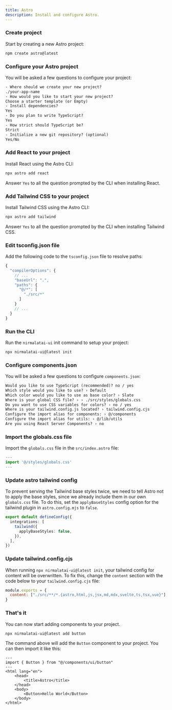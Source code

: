 ```yaml
---
title: Astro
description: Install and configure Astro.
---
```


<Steps>

### Create project

Start by creating a new Astro project:

```bash
npm create astro@latest
```

### Configure your Astro project

You will be asked a few questions to configure your project:

```txt showLineNumbers
- Where should we create your new project?
./your-app-name
- How would you like to start your new project?
Choose a starter template (or Empty)
- Install dependencies?
Yes
- Do you plan to write TypeScript?
Yes
- How strict should TypeScript be?
Strict
- Initialize a new git repository? (optional)
Yes/No
```

### Add React to your project

Install React using the Astro CLI:

```bash
npx astro add react
```

<Callout className="mt-4">

Answer `Yes` to all the question prompted by the CLI when installing React.

</Callout>

### Add Tailwind CSS to your project

Install Tailwind CSS using the Astro CLI:

```bash
npx astro add tailwind
```

<Callout className="mt-4">

Answer `Yes` to all the question prompted by the CLI when installing Tailwind CSS.

</Callout>

### Edit tsconfig.json file

Add the following code to the `tsconfig.json` file to resolve paths:

```ts {4-9} showLineNumbers
{
  "compilerOptions": {
    // ...
    "baseUrl": ".",
    "paths": {
      "@/*": [
        "./src/*"
      ]
    }
    // ...
  }
}
```

### Run the CLI

Run the `nirmalatai-ui` init command to setup your project:

```bash
npx nirmalatai-ui@latest init
```

### Configure components.json

You will be asked a few questions to configure `components.json`:

```txt showLineNumbers
Would you like to use TypeScript (recommended)? no / yes
Which style would you like to use? › Default
Which color would you like to use as base color? › Slate
Where is your global CSS file? › › ./src/styles/globals.css
Do you want to use CSS variables for colors? › no / yes
Where is your tailwind.config.js located? › tailwind.config.cjs
Configure the import alias for components: › @/components
Configure the import alias for utils: › @/lib/utils
Are you using React Server Components? › no
```

### Import the globals.css file

Import the `globals.css` file in the `src/index.astro` file:

```ts {2} showLineNumbers
---
import '@/styles/globals.css'
---
```

### Update astro tailwind config

To prevent serving the Tailwind base styles twice, we need to tell Astro not to apply the base styles, since we already include them in our own `globals.css` file. To do this, set the `applyBaseStyles` config option for the tailwind plugin in `astro.config.mjs` to `false`.

```ts {3-5} showLineNumbers
export default defineConfig({
  integrations: [
    tailwind({
      applyBaseStyles: false,
    }),
  ],
})
```

### Update tailwind.config.cjs
When running `npx nirmalatai-ui@latest init`, your tailwind config for content will be overwritten. To fix this, change the `content` section with the code below to your `tailwind.config.cjs` file:
```js {2-4} showLineNumbers
module.exports = {
  content: ["./src/**/*.{astro,html,js,jsx,md,mdx,svelte,ts,tsx,vue}"],
}
```


### That's it

You can now start adding components to your project.

```bash
npx nirmalatai-ui@latest add button
```

The command above will add the `Button` component to your project. You can then import it like this:

```astro {2,10} showLineNumbers
---
import { Button } from "@/components/ui/button"
---
<html lang="en">
	<head>
		<title>Astro</title>
	</head>
	<body>
		<Button>Hello World</Button>
	</body>
</html>
```

</Steps>
